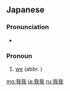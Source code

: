==Japanese==
{{ja-kanjitab}}

===Pronunciation===
* {{ja-pron|われわれ}}

===Pronoun===
{{ja-pos|われわれ|pronoun}}

# [[we]] (abbr. {{l/ja|我々}})

[[mg:我我]]
[[ja:我我]]
[[ru:我我]]